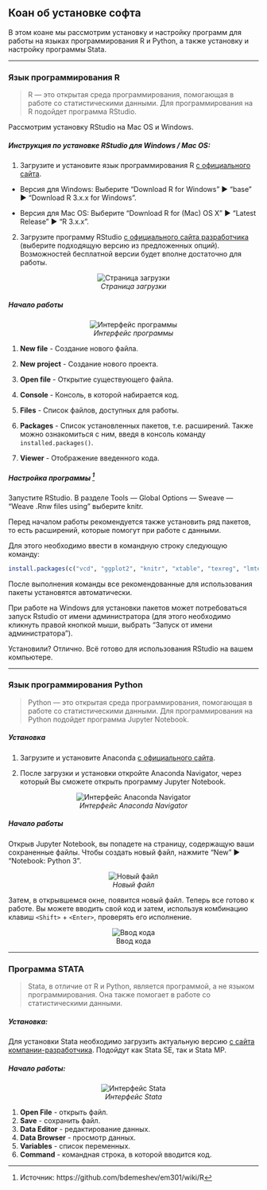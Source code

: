 Коан об установке софта {#installsoft}
---

В этом коане мы рассмотрим установку и настройку программ для работы на языках программирования R и Python, а также установку и настройку программы Stata. 

***
### Язык программирования R
> R --- это открытая среда программирования, помогающая в работе со статистическими данными. Для программирования на R подойдет программа RStudio. 

Рассмотрим установку RStudio на Mac OS и Windows.

##### Инструкция по установке RStudio для Windows / Mac OS:

1. Загрузите и установите язык программирования R [с официального сайта](http://cran.cnr.berkeley.edu/).

* Версия для Windows: Выберите “Download R for Windows”  ▶  “base”  ▶  “Download R 3.x.x for Windows”.

* Версия для Mac OS: Выберите “Download R for (Mac) OS X”  ▶  “Latest Release”  ▶ “R 3.x.x”.

2. Загрузите программу RStudio [с официального сайта разработчика](https://www.rstudio.com/products/rstudio/download/) (выберите подходящую версию из предложенных опций). Возможностей бесплатной версии 
будет вполне достаточно для работы.

<center> 

![*Страница загрузки*](/Users/Sasha/Documents/GitHub/Rosetta Stone/alex_work/Images/RStudio.png) 

</center> 

##### Начало работы 


<center> 

![*Интерфейс программы*](/Users/Sasha/Documents/GitHub/Rosetta Stone/alex_work/Images/RStudio_Interface.png) 

</center> 


1. **New file** - Создание нового файла.

2. **New project** - Создание нового проекта.

3. **Open file** - Открытие существующего файла.

4. **Console** - Консоль, в которой набирается код.

5. **Files** - Список файлов, доступных для работы.

6. **Packages** - Список установленных пакетов, т.е. расширений. Также можно ознакомиться с ним, введя в консоль команду `installed.packages()`.

7. **Viewer** - Отображение введенного кода.


##### Настройка программы [^1]

Запустите RStudio. В разделе Tools --- Global Options --- Sweave --- "Weave .Rnw files using" выберите knitr.

Перед началом работы рекомендуется также установить ряд пакетов, то есть расширений, которые помогут при работе с данными.

Для этого необходимо ввести в командную строку следующую команду:
```r
install.packages(c("vcd", "ggplot2", "knitr", "xtable", "texreg", "lmtest", "sandwich", "erer", "dplyr", "readxl", "reshape2", "RCurl", "RSelenium","XML", "jsonlite", "quantmod", "lubridate", "stringr", "tidyr"))
```

После выполнения команды все рекомендованные для использования пакеты установятся автоматически. 

При работе на Windows для установки пакетов может потребоваться запуск Rstudio от имени администратора (для этого необходимо кликнуть правой кнопкой мыши, выбрать "Запуск от имени администратора").

Установили? Отлично. Всё готово для использования RStudio на вашем компьютере.

***
### Язык программирования Python
> Python --- это открытая среда программирования, помогающая в работе со статистическими данными. Для программирования на Python подойдет программа Jupyter Notebook. 

##### Установка

1. Загрузите и установите Anaconda [с официального сайта](https://www.anaconda.com/distribution/).

2. После загрузки и установки откройте Anaconda Navigator, через который Вы сможете открыть программу Jupyter Notebook.

<center> 

![*Интерфейс Anaconda Navigator*](/Users/Sasha/Documents/GitHub/Rosetta Stone/alex_work/Images/Anaconda Navigator.png)

</center> 

##### Начало работы

Открыв Jupyter Notebook, вы попадете на страницу, содержащую ваши сохраненные файлы. Чтобы создать новый файл, нажмите "New" ▶ "Notebook: Python 3".

<center> 

![*Новый файл*](/Users/Sasha/Documents/GitHub/Rosetta Stone/alex_work/Images/New File in Jupyter.png)

</center> 

Затем, в открывшемся окне, появится новый файл. Теперь все готово к работе. Вы можете вводить свой код и затем, используя комбинацию клавиш `<Shift>` + `<Enter>`, проверять его исполнение.

<center> 

![Ввод кода](/Users/Sasha/Documents/GitHub/Rosetta Stone/alex_work/Images/Code in Jupyter.png)

</center> 


***
### Программа STATA
> Stata, в отличие от R и Python, является программой, а не языком программирования. Она также помогает в работе со статистическими данными. 


##### Установка:

Для установки Stata необходимо загрузить актуальную версию [с сайта компании-разработчика](https://www.stata.com/). Подойдут как Stata SE, так и Stata MP.

##### Начало работы:


<center> 

![*Интерфейс Stata*](/Users/Sasha/Documents/GitHub/Rosetta Stone/alex_work/Images/Stata Interface.jpg)

</center> 

1. **Open File** - открыть файл.
2. **Save** - сохранить файл.
3. **Data Editor** - редактирование данных.
4. **Data Browser** - просмотр данных.
5. **Variables** - список переменных.
6. **Command** - командная строка, в которой вводится код.

[^1]: Источник: https://github.com/bdemeshev/em301/wiki/R
